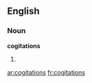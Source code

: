 ==English==

===Noun===
'''cogitations'''

# {{plural of|[[cogitation]]}}

[[ar:cogitations]]
[[fr:cogitations]]